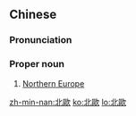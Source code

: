 {{also|北欧}}
==Chinese==
{{zh-forms|s=北欧}}

===Pronunciation===
{{zh-pron
|m=Běi-Ōu
|c=bak1 au1
|mn=Pak-au
|cat=pn
}}

===Proper noun===
{{zh-proper noun}}

# [[Northern Europe]]

{{zh-cat|Place names}}

[[zh-min-nan:北歐]]
[[ko:北歐]]
[[lo:北歐]]